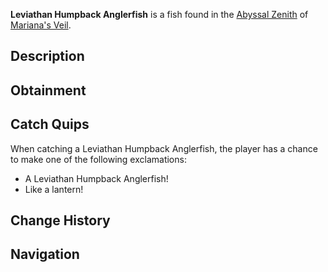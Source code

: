 {{FishInfobox
|image          = Leviathan Humpback Anglerfish.png
|rarity         = Common
|sea            = First Sea
|location       = [[Abyssal Zenith]]
|sublocation    = 
|sources        = Fishing Rod
|radar_location = 
|xp             = 25
|weather        = Rain
|time           = 
|season         = Summer
|bait           = Worm
|base_weight    = 80
|base_value     = 40
|weight_range   = 45
|base_chance    = 70
|base_resil     = 90
}}
'''Leviathan Humpback Anglerfish''' is a {{Rarity|Common}} fish found in the [[Abyssal Zenith]] of [[Mariana's Veil]].

== Description ==
{{Description|An anglerfish with a humpback and a glowing lure that pulses like a heartbeat.|Bestiary Entry}}

== Obtainment ==
{{Description|Noticed within the warmer parts of the abyss, especially during rainfall.|Bestiary Hint}}
{{Fish Availability|
Mariana's Veil/Abyssal Zenith
|top_rods      = 
Rapid Rod\209233.8\195168.93;
Leviathan's Fang Rod\208572.23\201896.9;
Fungal Rod\208217.34\207198.29;
Fast Rod\207470.7\207470.7;
Firefly Rod\206806.44\227533.7;
Long Rod\191233.74\191667.78;
Brick Built Rod\188260.36\188687.65;
No-Life Rod\200516.51\197175.9;
Candy Cane Rod\179803.88\179803.88;
Trident Rod\206722.46\137292.53;
Free Spirit Rod\204604.31\137124.37;
Seraphic Rod\196412.87\196399.68;
Astralhook Rod\192169.54\89271.31;
Blazebringer Rod\191698.84\158289.55;
Verdant Shear Rod\189659.07\168070.83;
Zeus Rod\189479.45\167627.37;
Ethereal Prism Rod\188520.5\128888.42;
Depthseeker Rod\187852.54\153328.71;
Challenger's Rod\187065.37\179767.09;
Avalanche Rod\186535.68\137854.81;
Volcanic Rod\185081.28\141064.6;
Rod Of The Depths\179957.27\163383.48;
Rod Of The Forgotten Fang\179352.57\179340.53;
Rod Of The Exalted One\173456.72\153172.01;
Steady Rod\99590.49\74877.95
|recommended   = Trident Rod
}}

== Catch Quips ==
When catching a Leviathan Humpback Anglerfish, the player has a chance to make one of the following exclamations:
* A Leviathan Humpback Anglerfish!
* Like a lantern!

== Change History ==
{{Change History|{{subst:Current Version}}}}

== Navigation ==
{{Fish Navbox|Abyssal Zenith}}